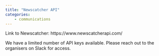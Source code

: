 ```yaml
---
title: "Newscatcher API"
categories:
    - communications
---
```


Link to Newscatcher: https://www.newscatcherapi.com/

We have a limited number of API keys available.  Please reach out to the organisers on Slack for access.